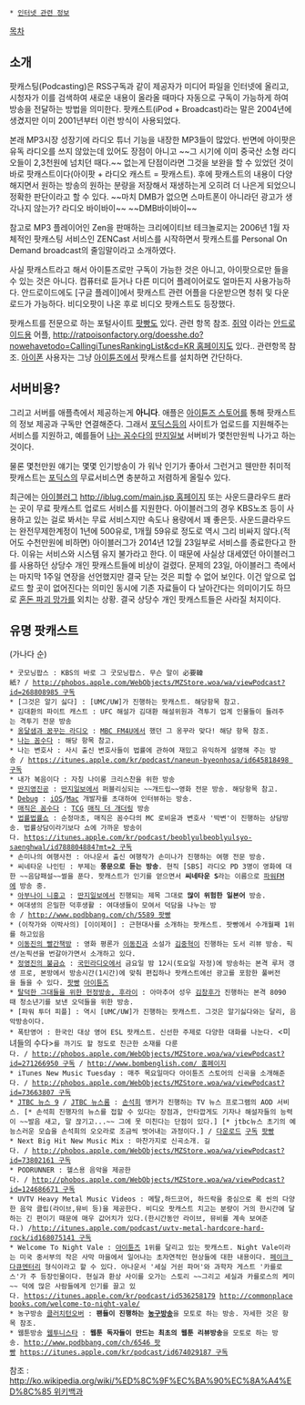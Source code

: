 * [[인터넷 관련 정보]]

[[목차]]
== 소개 ==
팟캐스팅(Podcasting)은 RSS구독과 같이 제공자가 미디어 파일을 인터넷에 올리고, 시청자가 이를 검색하여 새로운 내용이 올라올 때마다 자동으로 구독이 가능하게 하여 방송을 전달하는 방법을 의미한다. 팟캐스트(iPod + Broadcast)라는 말은 2004년에 생겼지만 이미 2001년부터 이런 방식이 사용되었다.

본래 MP3시장 성장기에 라디오 튜너 기능을 내장한 MP3들이 많았다. 반면에 아이팟은 유독 라디오를 쓰지 않았는데 있어도 장점이 아니고 ~~그 시기에 이미 중국산 소형 라디오들이 2,3천원에 넘치던 때다.~~ 없는게 단점이라면 그것을  보완을 할 수 있었던 것이 바로 팟캐스트이다(아이팟 + 라디오 캐스트 = 팟캐스트). 후에 팟캐스트의 내용이 다양해지면서 원하는 방송의 원하는 분량을 저장해서 재생하는게 오히려 더 나은게 되었으니 정확한 판단이라고 할 수 있다. ~~마치 DMB가 없으면 스마트폰이 아니라던 광고가 생각나지 않는가?  라디오 바이바이~~ ~~DMB바이바이~~

참고로 MP3 플레이어인 Zen을 판매하는 크리에이티브 테크놀로지는 2006년 1월 자체적인 팟캐스팅 서비스인 ZENCast 서비스를 시작하면서 팟캐스트를 Personal On Demand broadcast의 줄임말이라고 소개하였다.

사실 팟캐스트라고 해서 아이튠즈로만 구독이 가능한 것은 아니고, 아이팟으로만 들을 수 있는 것은 아니다. 컴퓨터로 듣거나 다른 미디어 플레이어로도 얼마든지 사용가능하다. 안드로이드에도 [구글 플레이]에서 팟캐스트 관련 어플을 다운받으면 청취 및 다운로드가 가능하다. 비디오팟이 나온 후로 비디오 팟캐스트도 등장했다.

팟캐스트를 전문으로 하는 포털사이트 [[팟빵]]도 있다. 관련 항목 참조.
[[쥐약#s-2|쥐약]] 이라는 [[안드로이드]]용 어플, [[http://ratpoisonfactory.org/doesshe.do?nowehavetodo=CallingiTunesRankingList&cd=KR 홈페이지]]도 있다.. 관련항목 참조. 
[[아이폰]] 사용자는 그냥 [[아이튠즈]]에서 팟캐스트를 설치하면 간단하다.

== 서버비용? ==
그리고 서버를 애플측에서 제공하는게 '''아니다'''. 애플은 [[아이튠즈 스토어]]를 통해 팟캐스트의 정보 제공과 구독만 연결해준다. 그래서 [[포딕스]]등의 사이트가 업로드를 지원해주는 서비스를 지원하고, 예를들어 [[나는 꼼수다]]의 [[딴지일보]] 서버비가 몇천만원씩 나가고 하는것이다. 

물론 몇천만원 얘기는 몇몇 인기방송이 가 워낙 인기가 좋아서 그런거고 웬만한 취미적 팟캐스트는 [[포딕스]]의 무료서비스면 충분하고 저렴하게 올릴수 있다.

최근에는 [[아이블러그]] [[http://iblug.com/main.jsp 홈페이지]] 또는 사운드클라우드 [https://soundcloud.com/ #]라는 곳이 무료 팟캐스트 업로드 서비스를 지원한다. 아이블러그의 경우 KBS노조 등이 사용하고 있는 걸로 봐서는 무료 서비스지만 속도나 용량에서 꽤 좋은듯. 사운드클라우드는 완전무제한계정이 1년에 500유로, 1개월 59유로 정도로 역시 그리 비싸지 않다.(적어도 수천만원에 비하면)
아이블러그가 2014년 12월 23일부로 서비스를 종료한다고 한다. 이유는 서비스와 시스템 유지 불가라고 한다. 이 때문에 사실상 대세였던 아이블러그를 사용하던 상당수 개인 팟캐스트들에 비상이 걸렸다. 문제의 23일, 아이블러그 측에서는 마지막 1주일 연장을 선언했지만 결국 닫는 것은 피할 수 없어 보인다. 이건 앞으로 업로드 할 곳이 없어진다는 의미인 동시에 기존 자료들이 다 날아간다는 의미이기도 하므로 [[혼돈 파괴 망가]]를 외치는 상황. 결국 상당수 개인 팟캐스트들은 사라질 처지이다.
== 유명 팟캐스트 ==
(가나다 순)

 * 굿모닝팝스 : KBS의 바로 그 굿모닝팝스. 무슨 말이 必要韓紙? / [[http://phobos.apple.com/WebObjects/MZStore.woa/wa/viewPodcast?id=268808985 구독]]
 * [그것은 알기 싫다] : [UMC/UW]가 진행하는 팟캐스트. 해당항목 참고.
 * 김대환의 파이트 캐스트 : UFC 해설가 김대환 해설위원과 격투기 업계 인물들이 들려주는 격투기 전문 방송
 * [[꿈꾸는 라디오#s-2|옹달샘과 꿈꾸는 라디오]] : [[MBC FM4U]]에서 했던 그 옹꾸라 맞다! 해당 항목 참조.
 * [[나는 꼼수다]] : 해당 항목 참고. 
 * 나는 변호사 : 사시 출신 변호사들이 법률에 관하여 재밌고 유익하게 설명해 주는 방송 / [[https://itunes.apple.com/kr/podcast/naneun-byeonhosa/id645818498 구독]]
 * 내가 복음이다 : 자칭 나이롱 크리스찬을 위한 방송 
 * [[딴지영진공]] : [[딴지일보]]에서 퍼블리싱되는 ~~개드립~~영화 전문 방송. 해당항목 참고.
 * [[디버그|Debug]] : [[iOS]]/[[매킨토시|Mac]] 개발자를 초대하여 인터뷰하는 방송.
 * [[매직은 꼼수다]] : [[TCG]] [[매직 더 개더링]] 방송
 * [[법률법률쇼]] : 순정마초, 매직은 꼼수다의 MC 로비윤과 변호사 '박변'이 진행하는 상담방송. 법률상담이라기보다 쇼에 가까운 방송이다. [[https://itunes.apple.com/kr/podcast/beoblyulbeoblyulsyo-saenghwal/id788804884?mt=2 구독]]
 * 손미나의 여행사전 : 아나운서 출신 여행작가 손미나가 진행하는 여행 전문 방송.
 * 씨네타운 나인틴 : 부제는 '''풍문으로 듣는 방송'''. 현직 [SBS] 라디오 PD 3명이 영화에 대한 ~~음담패설~~썰을 푼다. 팟캐스트가 인기를 얻으면서 '''씨네타운 S'''라는 이름으로 [[SBS 파워 FM|파워FM]]에 방송 중.
 * [[아부나이 니홍고]] : [[딴지일보]]에서 진행되는 제목 그대로 '''많이 위험한 일본어''' 방송.
 * 여대생의 은밀한 덕후생활 : 여대생들이 모여서 덕담을 나누는 방송 / [[http://www.podbbang.com/ch/5589 팟빵]]
 * (이작가와 이박사의) [이이제이] : 근현대사를 소개하는 팟캐스트. 팟빵에서 수개월째 1위를 하고있음
 * [[이동진의 빨간책방]] : 영화 평론가 [[이동진]]과 소설가 [[김중혁]]이 진행하는 도서 리뷰 방송. 픽션/논픽션을 번갈아가면서 소개하고 있다.
 * [[정영진의 불금쇼]] : [[국민라디오]]에서 금요일 밤 12시(토요일 자정)에 방송하는 본격 루저 갱생 프로, 본방에서 방송시간(1시간)에 맞춰 편집하나 팟캐스트에선 광고를 포함한 풀버전을 들을 수 있다. [http://www.podbbang.com/ch/7062 팟빵] [https://itunes.apple.com/kr/podcast/jeong-yeongjin-ui-bulgeumsyo/id791441544?mt=2 아이튠즈]
 * [[탈덕한 그대들을 위한 헌정방송, 후라이]] : 아마추어 성우 [[김창후]]가 진행하는 본격 8090때 청소년기를 보낸 오덕들을 위한 방송.
 * [파워 투더 피플] : 역시 [UMC/UW]가 진행하는 팟캐스트. 그것은 알기싫다와는 달리, 음악방송이다. 
 * 폭탄영어 : 한국인 대상 영어 ESL 팟캐스트. 신선한 주제로 다양한 대화를 나눈다. <미녀들의 수다>를 까기도 할 정도로 친근한 소재를 다룬다. / [[http://phobos.apple.com/WebObjects/MZStore.woa/wa/viewPodcast?id=271266950 구독]] / [[http://www.bombenglish.com/ 홈페이지]]
 * iTunes New Music Tuesday : 매주 목요일마다 아이튠즈 스토어의 신곡을 소개해준다. / [[http://phobos.apple.com/WebObjects/MZStore.woa/wa/viewPodcast?id=73663807 구독]]
 * [[JTBC 뉴스 9]] / [[JTBC 뉴스룸]] : [[손석희]] 앵커가 진행하는 TV 뉴스 프로그램의 AOD 서비스. [* 손석희 진행자의 뉴스를 접할 수 있다는 장점과, 안타깝게도 기자나 해설자들의 능력이 ~~발음 새고, 말 끊기고...~~ 그에 못 미친다는 단점이 있다.] [* jtbc뉴스 초기의 예능스러운 모습을 손석희의 오오라로 조금씩 벗어내는 과정이다.] / [http://news.jtbc.co.kr/aod/aod_replay.aspx 다운로드] [https://itunes.apple.com/kr/podcast/jtbc-nyuseu9/id757713285 구독] [http://www.podbbang.com/ch/6949 팟빵]
 * Next Big Hit New Music Mix : 마찬가지로 신곡소개. 길다. / [[http://phobos.apple.com/WebObjects/MZStore.woa/wa/viewPodcast?id=73802161 구독]]
 * PODRUNNER : 헬스용 음악을 제공한다. / [[http://phobos.apple.com/WebObjects/MZStore.woa/wa/viewPodcast?id=124686671 구독]]
 * UVTV Heavy Metal Music Videos : 메탈,하드코어, 하드락을 중심으로 록 씬의 다양한 음악 클립(라이브,뮤비 등)을 제공한다. 비디오 팟캐스트 치고는 분량이 거의 한시간에 달하는 긴 편이기 때문에 매우 값어치가 있다.(한시간동안 라이브, 뮤비를 계속 보여준다.) /[[http://itunes.apple.com/podcast/uvtv-metal-hardcore-hard-rock/id168075141 구독]]
 * Welcome To Night Vale : [[아이튠즈]] 1위를 달리고 있는 팟캐스트. Night Vale이라는 미국 중서부의 작은 사막 마을에서 일어나는 초자연적인 현상들에 대한 내용이다. [[페이크 다큐멘터리]] 형식이라고 할 수 있다. 아나운서 '세실 거쉰 파머'와 과학자 게스트 '카를로스'가 주 등장인물이다. 현실과 환상 사이를 오가는 스토리 ~~그리고 세실과 카를로스의 케미~~ 덕에 많은 사람들에게 인기를 끌고 있다. [[https://itunes.apple.com/kr/podcast/id536258179]] [[http://commonplacebooks.com/welcome-to-night-vale/]]
 * 농구방송 [[클러치턴오버]] : '''팬들이 진행하는 [[농구]]방송'''을 모토로 하는 방송. 자세한 것은 항목 참조.
 * 웹툰방송 [[웹투니스타]] : '''웹툰 독자들이 만드는 최초의 웹툰 리뷰방송'''을 모토로 하는 방송. [[http://www.podbbang.com/ch/6546 팟빵]] [[https://itunes.apple.com/kr/podcast/id674029187 구독]]


참조 : [[http://ko.wikipedia.org/wiki/%ED%8C%9F%EC%BA%90%EC%8A%A4%ED%8C%85 위키백과]]
